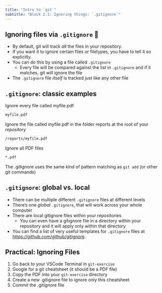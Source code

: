 ```yaml
---
title: "Intro to `git`"
subtitle: "Block 2.1: Ignoring things: `.gitignore`"
---
```


## Ignoring files via `.gitignore` 🙈

- By default, git will track *all* the files in your repository.
- If you want it to ignore certain files or filetypes, you have to tell it so explicitly.
- You can do this by using a file called `.gitignore`
  - Every file will be compared against the list in `.gitignore` and if it matches, git will ignore the file
- The `.gitignore` file *itself* is tracked just like any other file

## `.gitignore`: classic examples

Ignore every file called myfile.pdf

```bash
myfile.pdf
```

Ignore the file called myfile.pdf in the folder reports at the root of your *repository*

```bash
/reports/myfile.pdf
```

Ignore all PDF files

```bash
*.pdf
```

:::{.callout-tip}
The .gitignore uses the same kind of pattern matching as `git add` (or other git commands)
:::

## `.gitignore`: global vs. local

- There can be multiple different `.gitignore` files at different levels
- There's one *global* `.gitignore`, that will work across your whole computer
- There are local gitignore files within your repositories
  - You can even have a gitignore file in a directory within your repository and it will apply only within that directory
- You can find a list of very useful templates for `.gitignore` files at <https://github.com/github/gitignore>.

## Practical: Ignoring Files {background-color="black"}

1. Go back to your VSCode Terminal in `git-exercise`
2. Google for a git cheatsheet (it should be a PDF file)
3. Copy the PDF into your `git-exercise` directory
4. Create a new .gitignore file to ignore only this cheatsheet
5. Commit the .gitignore file
